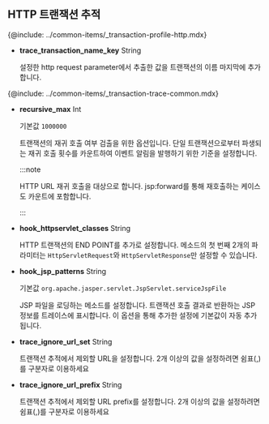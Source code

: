 ## HTTP 트랜잭션 추적

{@include: ../common-items/_transaction-profile-http.mdx} 

* **trace_transaction_name_key** <span class='type'>String</span>

  설정한 http request parameter에서 추출한 값을 트랜잭션의 이름 마지막에 추가합니다.

{@include: ../common-items/_transaction-trace-common.mdx}

* **recursive_max** <span class='type'>Int</span>

  기본값 `1000000`

  트랜잭션의 재귀 호출 여부 검출을 위한 옵션입니다. 단일 트랜잭션으로부터 파생되는 재귀 호출 횟수를 카운트하여 이벤트 알림을 발행하기 위한 기준을 설정합니다.

  :::note

  HTTP URL 재귀 호출을 대상으로 합니다. jsp:forward를 통해 재호출하는 케이스도 카운트에 포함합니다.
  
  :::

* **hook_httpservlet_classes** <span class='type'>String</span>

  HTTP 트랜잭션의 END POINT를 추가로 설정합니다. 메소드의 첫 번째 2개의 파라미터는 `HttpServletRequest`와 `HttpServletResponse`만 설정할 수 있습니다.

* **hook_jsp_patterns** <span class='type'>String</span>

  기본값 `org.apache.jasper.servlet.JspServlet.serviceJspFile`

  JSP 파일을 로딩하는 메소드를 설정합니다. 트랜잭션 호출 결과로 반환하는 JSP 정보를 트레이스에 표시합니다. 이 옵션을 통해 추가한 설정에 기본값이 자동 추가됩니다.

* **trace_ignore_url_set** <span class='type'>String</span>

  트랜잭션 추적에서 제외할 URL을 설정합니다. 2개 이상의 값을 설정하려면 쉼표(,)를 구분자로 이용하세요

* **trace_ignore_url_prefix** <span class='type'>String</span>

  트랜잭션 추적에서 제외할 URL prefix를 설정합니다. 2개 이상의 값을 설정하려면 쉼표(,)를 구분자로 이용하세요